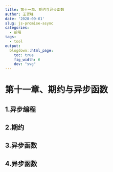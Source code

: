 ```yaml
---
title: 第十一章、期约与异步函数
author: 王哲峰
date: '2020-09-01'
slug: js-promise-async
categories:
  - 前端
tags:
  - tool
output:
  blogdown::html_page:
    toc: true
    fig_width: 6
    dev: "svg"
---
```


# 第十一章、期约与异步函数

## 1.异步编程

## 2.期约

## 3.异步函数

## 4.异步函数

